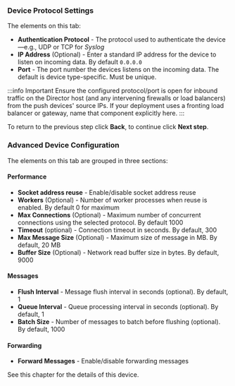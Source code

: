 ### Device Protocol Settings

The elements on this tab:

- **Authentication Protocol** - The protocol used to authenticate the device&mdash;e.g., UDP or TCP for _Syslog_
- **IP Address** (Optional) - Enter a standard IP address for the device to listen on incoming data. By default `0.0.0.0`
- **Port** - The port number the devices listens on the incoming data. The default is device type-specific. Must be unique.

:::info Important
Ensure the configured protocol/port is open for inbound traffic on the Director host (and any intervening firewalls or load balancers) from the push devices' source IPs. If your deployment uses a fronting load balancer or gateway, name that component explicitly here.
:::

To return to the previous step click **Back**, to continue click **Next step**.

### Advanced Device Configuration

The elements on this tab are grouped in three sections:

#### Performance

- **Socket address reuse** - Enable/disable socket address reuse
- **Workers** (Optional) - Number of worker processes when reuse is enabled. By default 0 for maximum
- **Max Connections** (Optional) - Maximum number of concurrent connections using the selected protocol. By default 1000
- **Timeout** (optional) - Connection timeout in seconds. By default, 300
- **Max Message Size** (Optional) - Maximum size of message in MB. By default, 20 MB
- **Buffer Size** (Optional) - Network read buffer size in bytes. By default, 9000

#### Messages

- **Flush Interval** - Message flush interval in seconds (optional). By default, 1
- **Queue Interval** - Queue processing interval in seconds (optional). By default, 1
- **Batch Size** - Number of messages to batch before flushing (optional). By default, 1000

#### Forwarding

- **Forward Messages** - Enable/disable forwarding messages

See <Topic id="devices-syslog">this chapter</Topic> for the details of this device.
